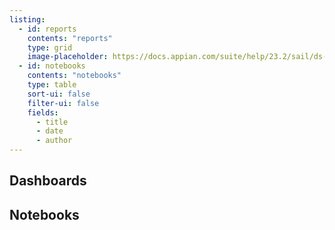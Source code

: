 ```yaml
---
listing:
  - id: reports
    contents: "reports"
    type: grid
    image-placeholder: https://docs.appian.com/suite/help/23.2/sail/ds-images/uxds_images/sales_dashboard_dark_theme.png
  - id: notebooks
    contents: "notebooks"
    type: table
    sort-ui: false
    filter-ui: false
    fields:
      - title
      - date
      - author
---
```


## Dashboards

:::{#reports}
:::

## Notebooks

:::{#notebooks}
:::
